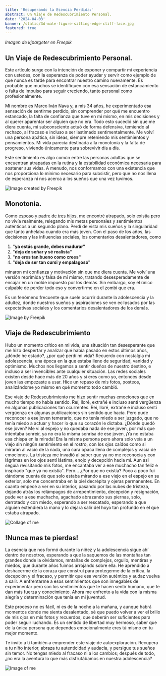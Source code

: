```yaml
---
title: 'Recuperando la Esencia Perdida:'
abstract: Un Viaje de Redescubrimiento Personal.
date: '2024-04-03'
banner: /static/3d-male-figure-sitting-edge-cliff-face.jpg
featured: true
---
```

_Imagen de kjpargeter en Freepik_

## Un Viaje de Redescubrimiento Personal.

Este artículo surge con la intención de exponer y compartir mi experiencia con ustedes, con la esperanza de poder ayudar y servir como ejemplo de que nunca es tarde para encontrar nuestro camino nuevamente. Es probable que muchos se identifiquen con esa sensación de estancamiento o falta de impulso para seguir creciendo, tanto personal como profesionalmente.

Mi nombre es Marco Iván Nava y, a mis 34 años, he experimentado esa sensación de sentirme perdido, sin comprender por qué me encuentro estancado, la falta de confianza que tuve en mí mismo, en mis decisiones y al querer aparentar ser alguien que no era. Todo esto sucedió sin que me diera cuenta, mi subconsciente actuó de forma defensiva, temiendo al rechazo, al fracaso e incluso a ser lastimado sentimentalmente. Me volví una persona apática, sin ideas, siempre reteniendo mis sentimientos y pensamientos. Mi vida parecía destinada a la monotonía y la falta de progreso, viviendo únicamente para sobrevivir día a día.

Este sentimiento es algo común entre las personas adultas que se encuentran atrapadas en la rutina y la estabilidad económica necesaria para sostener sus vidas. A menudo, nos conformamos con una existencia que nos proporciona lo mínimo necesario para subsistir, pero que no nos llena de esperanza ni nos acerca a los sueños que una vez tuvimos.

![Image created by Freepik](/static/2150859360.jpg)

## Monotonia.

Como [esposo y padre de tres hijos](), me encontré atrapado, solo existía pero no vivía realmente, relegando mis metas personales y sentimientos auténticos a un segundo plano. Perdí de vista mis sueños y la singularidad que tanto anhelaba cuando era más joven. Con el paso de los años, las decisiones y las influencias sociales, los comentarios desalentadores, como 

1. **"ya estás grande, debes madurar"**
1. **"deja de soñar y sé realista"**
1. **"no eres tan bueno como crees"**
1. **"deja de ser tan cursi y empalagoso"**

minaron mi confianza y motivación sin que me diera cuenta. Me volví una versión reprimida y falsa de mí mismo, tratando desesperadamente de encajar en un molde impuesto por los demás. Sin embargo, soy el único culpable de perder todo eso y convertirme en el zombi que era.

Es un fenómeno frecuente que suele ocurrir durante la adolescencia y la adultez, donde nuestros sueños y aspiraciones se ven eclipsados por las expectativas sociales y los comentarios desalentadores de los demás.

![Image by Freepik](/static/full-shot-woman-sitting-couch.jpg)

## Viaje de Redescubrimiento

Hubo un momento crítico en mi vida, una situación tan desesperante que me hizo despertar y analizar qué había pasado en estos últimos años, ¿dónde he estado?, ¿por qué perdí mi vida? Recuerdo con nostalgia mi adolescencia, una época en la que estaba lleno de seguridad, vanidad y optimismo. Muchos nos llegamos a sentir dueños de nuestro destino, e incluso a ser invencibles ante cualquier situación. Las redes sociales existen desde hace más de 20 años y si eres como yo, entonces desde joven las empezaste a usar. Hice un repaso de mis fotos, posteos, analizándome yo mismo en qué momento todo cambió.

Ese viaje de Redescubrimiento me hizo sentir muchas emociones que en mucho tiempo no había sentido. Reí, lloré, extrañé e incluso sentí vergüenza en algunas publicaciones tan ocurrentes. Reí, lloré, extrañé e incluso sentí vergüenza en algunas publicaciones sin sentido que hacía. Pero pude reconocer a ese joven temerario, que no tenía miedo a ser juzgado, que no tenía miedo a actuar y hacer lo que su corazón le dictaba. ¿Dónde quedó ese joven? Me vi al espejo y no quedaba nada de ese joven, por más que intentaba sonreír, ya no era la misma sonrisa de ese joven, ¡Ya no estaba esa chispa en la mirada! Era la misma persona pero ahora solo veía a un viejo sin ningún sentimiento en el rostro, con los ojos caídos como si miraran al vacío de la nada, una cara opaca llena de complejos y vacía de emociones. La tristeza me invadió al saber que ya no me reconocía y con lágrimas en los ojos sentí lástima, enojo y decepción hacia mí. Aun asi seguía revisitando mis fotos, me encantaba ver a ese muchacho tan feliz e inspirado "que ya no existía". Pero... ¿Por que no existía? Poco a poco fui dándome cuenta de que solo estaba mirando a ese viejo en el espejo en su exterior, solo me concentraba en la piel decrépita y ojeras permanentes. En cuanto empecé a ver en su interior, pasando por las nubes de tristeza, dejando atrás los relámpagos de arrepentimiento, decepción y resignación, pude ver a ese muchacho, agachado abrazando sus piernas, solo, derrotado y con miedo, esperando a ser rescatado, esperando a que alguien extendiera la mano y lo dejara salir del hoyo tan profundo en el que estaba atrapado.

![Collage of me](/static/collage.gif)

## !Nunca mas te pierdas!

La esencia que nos formó durante la niñez y la adolescencia sigue ahí dentro de nosotros, esperando a que la saquemos de las montañas tan grandes donde la olvidamos, mntañas de complejos, orgullo, mentiras y miedos, que durante años fuimos arrojando sobre ella. He aprendido a deshacerme de la coraza que construí para protegerme de la crítica, la decepción y el fracaso, y permitir que esa versión auténtica y audaz vuelva a salir. A enfrentarme a esos sentimientos que son innegables de experimentar pero son los sentimientos que te hacen sentir humano, que te dan más fuerza y conocimiento. Ahora me enfrento a la vida con la misma alegría y determinación que tenía en mi juventud.

Este proceso no es fácil, ni es de la noche a la mañana, y aunque habrá momentos donde me sienta desalentado, sé que puedo volver a ver el brillo de mis ojos en mis fotos y recuerdos, que deberán ser suficientes para poder seguir luchando. Es un sentido de libertad muy hermoso, saber que de la única persona que dependes emocionalmente eres tú mismo en tu mejor momento.

Te invito a ti también a emprender este viaje de autoexploración. Recupera a tu niño interior, abraza tu autenticidad y audacia, y persigue tus sueños sin temor. No tengas miedo al fracaso ni a los cambios; después de todo, ¿no era la aventura lo que más disfrutábamos en nuestra adolescencia?

![Image of me](/static/megain.jpg)